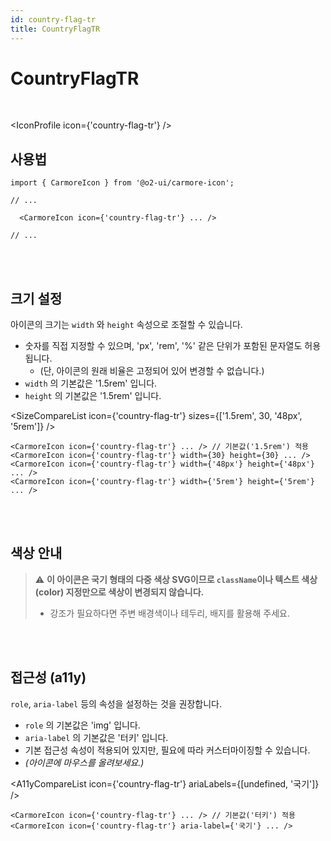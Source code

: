 ```yaml
---
id: country-flag-tr
title: CountryFlagTR
---
```




# CountryFlagTR

<br />

<IconProfile icon={'country-flag-tr'} />

## 사용법

```tsx
import { CarmoreIcon } from '@o2-ui/carmore-icon';

// ...

  <CarmoreIcon icon={'country-flag-tr'} ... />

// ...
```

<br />
<br />

## 크기 설정

아이콘의 크기는 `width` 와 `height` 속성으로 조절할 수 있습니다.

- 숫자를 직접 지정할 수 있으며, 'px', 'rem', '%' 같은 단위가 포함된 문자열도 허용됩니다.
  - (단, 아이콘의 원래 비율은 고정되어 있어 변경할 수 없습니다.)
- `width` 의 기본값은 '1.5rem' 입니다.
- `height` 의 기본값은 '1.5rem' 입니다.

<SizeCompareList icon={'country-flag-tr'} sizes={['1.5rem', 30, '48px', '5rem']} />

```tsx
<CarmoreIcon icon={'country-flag-tr'} ... /> // 기본값('1.5rem') 적용
<CarmoreIcon icon={'country-flag-tr'} width={30} height={30} ... />
<CarmoreIcon icon={'country-flag-tr'} width={'48px'} height={'48px'} ... />
<CarmoreIcon icon={'country-flag-tr'} width={'5rem'} height={'5rem'} ... />
```

<br />
<br />

## 색상 안내

> ⚠️ <b>이 아이콘은 국기 형태의 다중 색상 SVG이므로 `className`이나 텍스트 색상(color) 지정만으로 색상이 변경되지 않습니다. </b>
>
> - 강조가 필요하다면 주변 배경색이나 테두리, 배지를 활용해 주세요.

<br />
<br />

## 접근성 (a11y)

`role`, `aria-label` 등의 속성을 설정하는 것을 권장합니다.

- `role` 의 기본값은 'img' 입니다.
- `aria-label` 의 기본값은 '터키' 입니다.
- 기본 접근성 속성이 적용되어 있지만, 필요에 따라 커스터마이징할 수 있습니다.
- _(아이콘에 마우스를 올려보세요.)_

<A11yCompareList icon={'country-flag-tr'} ariaLabels={[undefined, '국기']} />

```tsx
<CarmoreIcon icon={'country-flag-tr'} ... /> // 기본값('터키') 적용
<CarmoreIcon icon={'country-flag-tr'} aria-label={'국기'} ... />
```
